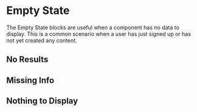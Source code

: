 
<Meta of={EmptyStateStories} />

# Empty State

The Empty State blocks are useful when a component has no data to display. This is a common scenario when a user has just signed up or has not yet created any content.

## No Results
<Canvas of={EmptyStateStories.NoResults} />

## Missing Info
<Canvas of={EmptyStateStories.MissingInfo} />

## Nothing to Display
<Canvas of={EmptyStateStories.NothingToDisplay} />
